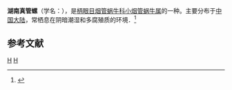 {{Speciesbox
| taxon = Euphaedusa hunana
| binomial_authority = (Gredler, 1881)
}}
'''湖南真管螺'''（学名：''{{lang|la|Euphaedusa hunana}}''），是[[柄眼目|柄眼目]][[烟管蜗牛科|烟管蜗牛科]][[小烟管蜗牛属|小烟管蜗牛属]]的一种。主要分布于[[中国大陆|中国大陆]]，常栖息在阴暗潮湿和多腐殖质的环境．<ref>{{cite web|url=http://shell.sinica.edu.tw/chinese/shellbase_detail.php?science_no=5921|title=国际贝库：湖南真管螺|publisher=台湾贝类资料库|accessdate=2009-08-11}}</ref>

== 参考文献 ==
{{reflist}}
{{taxonbar}}
[[Category:_1881年描述的动物|H]]
[[Category:小烟管蜗牛属|H]]